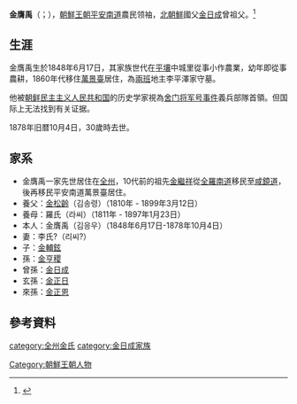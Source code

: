 '''金膺禹'''（{{lang-ko|김응우}}；{{bd|1848年|6月17日|1878年|10月4日}}），[[朝鮮王朝|朝鮮王朝]][[平安南道|平安南道]]農民领袖，[[北朝鮮|北朝鮮]]國父[[金日成|金日成]]曾祖父。<ref> {{Cite book | author = 金日成 | title = 与世纪同行 | location = 中国 | publisher = 外文出版社| date = 1994 | language = zh-cn  }} </ref>

==生涯==
金膺禹生於1848年6月17日，其家族世代在[[平壤|平壤]]中城里從事小作農業，幼年即從事農耕，1860年代移住[[萬景臺|萬景臺]]居住，為[[兩班|兩班]]地主李平澤家守墓。

他被[[朝鲜民主主义人民共和国|朝鲜民主主义人民共和国]]的历史学家視為[[舍门将军号事件|舍门将军号事件]]義兵部隊首領。但国际上无法找到有关证据。

1878年旧暦10月4日，30歲時去世。

==家系==
*金膺禹一家先世居住在[[全州|全州]]，10代前的祖先[[金繼祥|金繼祥]]從[[全羅南道|全羅南道]]移民至[[咸鏡道|咸鏡道]]，後再移民平安南道萬景臺居住。
*養父：[[金松齡|金松齡]]（김송령）（1810年 - 1899年3月12日）
*養母：羅氏（라씨）（1811年 - 1897年1月23日） 
*本人：金膺禹（김응우）（1848年6月17日-1878年10月4日）
*妻：李氏?（리씨?）
*子：[[金輔鉉|金輔鉉]]
*孫：[[金亨稷|金亨稷]]
*曾孫：[[金日成|金日成]]
*玄孫：[[金正日|金正日]]
*來孫：[[金正恩|金正恩]]

==參考資料==
{{Reflist}}

[[category:全州金氏|category:全州金氏]]
[[category:金日成家族|category:金日成家族]]
[[Category:朝鮮王朝人物|Category:朝鮮王朝人物]]